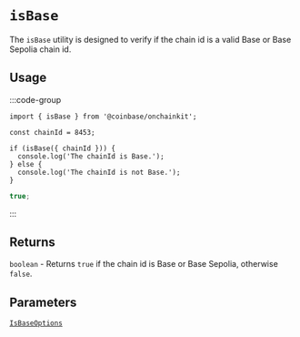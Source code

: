 # `isBase`

The `isBase` utility is designed to verify if the chain id is a valid Base or Base Sepolia chain id.

## Usage

:::code-group

```tsx twoslash [code]
import { isBase } from '@coinbase/onchainkit';

const chainId = 8453;

if (isBase({ chainId })) {
  console.log('The chainId is Base.');
} else {
  console.log('The chainId is not Base.');
}
```

```ts [return value]
true;
```

:::

## Returns

`boolean` - Returns `true` if the chain id is Base or Base Sepolia, otherwise `false`.

## Parameters

[`IsBaseOptions`](/config/types#isbaseoptions)
